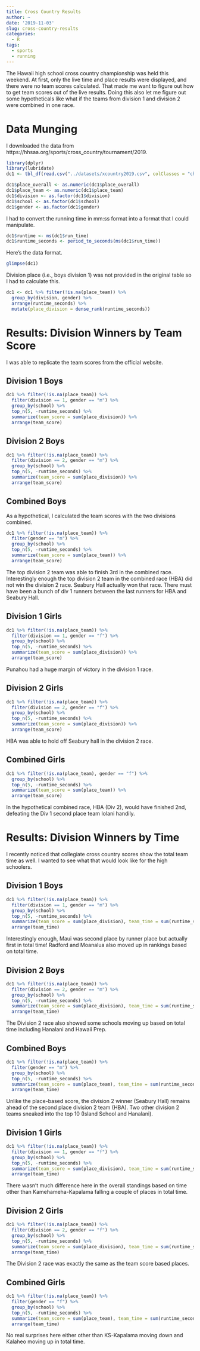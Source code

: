 ```yaml
---
title: Cross Country Results
author: ~
date: '2019-11-03'
slug: cross-country-results
categories:
  - R
tags: 
  - sports
  - running
---
```

The Hawaii high school cross country championship was held this weekend. At first, only the live time and place results were displayed, and there were no team scores calculated. That made me want to figure out how to get team scores out of the live results. Doing this also let me figure out some hypotheticals like what if the teams from division 1 and division 2 were combined in one race. 


# Data Munging
I downloaded the data from https://hhsaa.org/sports/cross_country/tournament/2019. 
```r
library(dplyr)
library(lubridate)
dc1 <- tbl_df(read.csv("../datasets/xcountry2019.csv", colClasses = "character"))
```

```r
dc1$place_overall <- as.numeric(dc1$place_overall)
dc1$place_team <- as.numeric(dc1$place_team)
dc1$division <- as.factor(dc1$division)
dc1$school <- as.factor(dc1$school)
dc1$gender <- as.factor(dc1$gender)
```

I had to convert the running time in mm:ss format into a format that I could manipulate. 
```r
dc1$runtime <- ms(dc1$run_time)
dc1$runtime_seconds <- period_to_seconds(ms(dc1$run_time))
```

Here's the data format.
```r
glimpse(dc1)
```

Division place (i.e., boys division 1) was not provided in the original table so I had to calculate this.
```r
dc1 <- dc1 %>% filter(!is.na(place_team)) %>%
  group_by(division, gender) %>% 
  arrange(runtime_seconds) %>%
  mutate(place_division = dense_rank(runtime_seconds))
```

# Results: Division Winners by Team Score

I was able to replicate the team scores from the official website.

## Division 1 Boys
```r
dc1 %>% filter(!is.na(place_team)) %>%
  filter(division == 1, gender == "m") %>%
  group_by(school) %>%
  top_n(5, -runtime_seconds) %>%
  summarize(team_score = sum(place_division)) %>%
  arrange(team_score)
```

## Division 2 Boys
```r
dc1 %>% filter(!is.na(place_team)) %>%
  filter(division == 2, gender == "m") %>%
  group_by(school) %>%
  top_n(5, -runtime_seconds) %>%
  summarize(team_score = sum(place_division)) %>%
  arrange(team_score)
```


## Combined Boys
As a hypothetical, I calculated the team scores with the two divisions combined.

```r
dc1 %>% filter(!is.na(place_team)) %>% 
  filter(gender == "m") %>%
  group_by(school) %>%
  top_n(5, -runtime_seconds) %>%
  summarize(team_score = sum(place_team)) %>%
  arrange(team_score)
```

The top division 2 team was able to finish 3rd in the combined race. Interestingly enough the top division 2 team in the combined race (HBA) did not win the division 2 race. Seabury Hall actually won that race. There must have been a bunch of div 1 runners between the last runners for HBA and Seabury Hall.

## Division 1 Girls
```r
dc1 %>% filter(!is.na(place_team)) %>%
  filter(division == 1, gender == "f") %>%
  group_by(school) %>%
  top_n(5, -runtime_seconds) %>%
  summarize(team_score = sum(place_division)) %>%
  arrange(team_score)
```
Punahou had a huge margin of victory in the division 1 race.

## Division 2 Girls
```r
dc1 %>% filter(!is.na(place_team)) %>%
  filter(division == 2, gender == "f") %>%
  group_by(school) %>%
  top_n(5, -runtime_seconds) %>%
  summarize(team_score = sum(place_division)) %>%
  arrange(team_score)
```
HBA was able to hold off Seabury hall in the division 2 race. 

## Combined Girls
```r
dc1 %>% filter(!is.na(place_team), gender == "f") %>%
  group_by(school) %>%
  top_n(5, -runtime_seconds) %>%
  summarize(team_score = sum(place_team)) %>%
  arrange(team_score)
```

In the hypothetical combined race, HBA (Div 2), would have finished 2nd, defeating the Div 1 second place team Iolani handily.

# Results: Division Winners by Time
I recently noticed that collegiate cross country scores show the total team time as well. I wanted to see what that would look like for the high schoolers.

## Division 1 Boys
```r
dc1 %>% filter(!is.na(place_team)) %>%
  filter(division == 1, gender == "m") %>%
  group_by(school) %>%
  top_n(5, -runtime_seconds) %>%
  summarize(team_score = sum(place_division), team_time = sum(runtime_seconds)) %>%
  arrange(team_time)
```
Interestingly enough, Maui was second place by runner place but actually first in total time! Radford and Moanalua also moved up in rankings based on total time.

## Division 2 Boys
```r
dc1 %>% filter(!is.na(place_team)) %>%
  filter(division == 2, gender == "m") %>%
  group_by(school) %>%
  top_n(5, -runtime_seconds) %>%
  summarize(team_score = sum(place_division), team_time = sum(runtime_seconds)) %>%
  arrange(team_time)
```

The Division 2 race also showed some schools moving up based on total time including Hanalani and Hawaii Prep. 

## Combined Boys
```r
dc1 %>% filter(!is.na(place_team)) %>% 
  filter(gender == "m") %>%
  group_by(school) %>%
  top_n(5, -runtime_seconds) %>%
  summarize(team_score = sum(place_team), team_time = sum(runtime_seconds)) %>%
  arrange(team_time)
```

Unlike the place-based score, the division 2 winner (Seabury Hall) remains ahead of the second place division 2 team (HBA). Two other division 2 teams sneaked into the top 10 (Island School and Hanalani).

## Division 1 Girls
```r
dc1 %>% filter(!is.na(place_team)) %>%
  filter(division == 1, gender == "f") %>%
  group_by(school) %>%
  top_n(5, -runtime_seconds) %>%
  summarize(team_score = sum(place_division), team_time = sum(runtime_seconds)) %>%
  arrange(team_time)
```
There wasn't much difference here in the overall standings based on time other than Kamehameha-Kapalama falling a couple of places in total time.

## Division 2 Girls
```r
dc1 %>% filter(!is.na(place_team)) %>%
  filter(division == 2, gender == "f") %>%
  group_by(school) %>%
  top_n(5, -runtime_seconds) %>%
  summarize(team_score = sum(place_division), team_time = sum(runtime_seconds)) %>%
  arrange(team_time)
```

The Division 2 race was exactly the same as the team score based places. 

## Combined Girls
```r
dc1 %>% filter(!is.na(place_team)) %>% 
  filter(gender == "f") %>%
  group_by(school) %>%
  top_n(5, -runtime_seconds) %>%
  summarize(team_score = sum(place_team), team_time = sum(runtime_seconds)) %>%
  arrange(team_time)
```

No real surprises here either other than KS-Kapalama moving down and Kalaheo moving up in total time.
